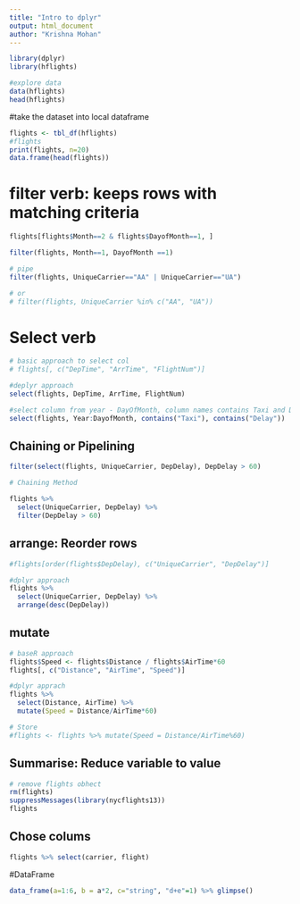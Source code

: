 ```yaml
---
title: "Intro to dplyr"
output: html_document
author: "Krishna Mohan"
---
```

```r
library(dplyr)
library(hflights)

#explore data
data(hflights)
head(hflights) 
```

#take the dataset into local dataframe
```r
flights <- tbl_df(hflights)
#flights
print(flights, n=20)
data.frame(head(flights))
```

# filter verb: keeps rows with matching criteria
```r
flights[flights$Month==2 & flights$DayofMonth==1, ]
```

```r
filter(flights, Month==1, DayofMonth ==1)

# pipe
filter(flights, UniqueCarrier=="AA" | UniqueCarrier=="UA")

# or
# filter(flights, UniqueCarrier %in% c("AA", "UA"))
```

# Select verb
```r
# basic approach to select col
# flights[, c("DepTime", "ArrTime", "FlightNum")]

#deplyr approach
select(flights, DepTime, ArrTime, FlightNum)

#select column from year - DayOfMonth, column names contains Taxi and Delay
select(flights, Year:DayofMonth, contains("Taxi"), contains("Delay"))
```

## Chaining or Pipelining
```r
filter(select(flights, UniqueCarrier, DepDelay), DepDelay > 60)
```

```r
# Chaining Method

flights %>%
  select(UniqueCarrier, DepDelay) %>%
  filter(DepDelay > 60)
```

## arrange: Reorder rows

```r
#flights[order(flights$DepDelay), c("UniqueCarrier", "DepDelay")]

#dplyr approach
flights %>%
  select(UniqueCarrier, DepDelay) %>%
  arrange(desc(DepDelay))
```

## mutate
```r
# baseR approach
flights$Speed <- flights$Distance / flights$AirTime*60
flights[, c("Distance", "AirTime", "Speed")]
```
```r
#dplyr apprach
flights %>%
  select(Distance, AirTime) %>%
  mutate(Speed = Distance/AirTime*60)

# Store
#flights <- flights %>% mutate(Speed = Distance/AirTime%60)
```

## Summarise: Reduce variable to value

```r
# remove flights obhect
rm(flights)
suppressMessages(library(nycflights13))
flights

```

## Chose colums 
```r
flights %>% select(carrier, flight)
```

#DataFrame
```r
data_frame(a=1:6, b = a*2, c="string", "d+e"=1) %>% glimpse()
```



